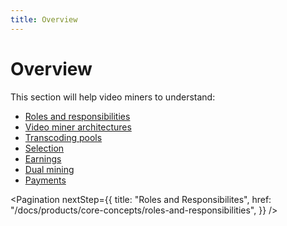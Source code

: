 ```yaml
---
title: Overview
---
```


# Overview

This section will help video miners to understand:

- [Roles and responsibilities](/docs/products/core-concepts/roles-and-responsibilities)
- [Video miner architectures](/docs/products/core-concepts/architecture)
- [Transcoding pools](/docs/products/core-concepts/pools)
- [Selection](/docs/products/core-concepts/selection)
- [Earnings](/docs/products/core-concepts/earnings)
- [Dual mining](/docs/products/core-concepts/dual-mining)
- [Payments](/docs/products/core-concepts/payments)

<Pagination
  nextStep={{
    title: "Roles and Responsibilites",
    href: "/docs/products/core-concepts/roles-and-responsibilities",
  }}
/>
